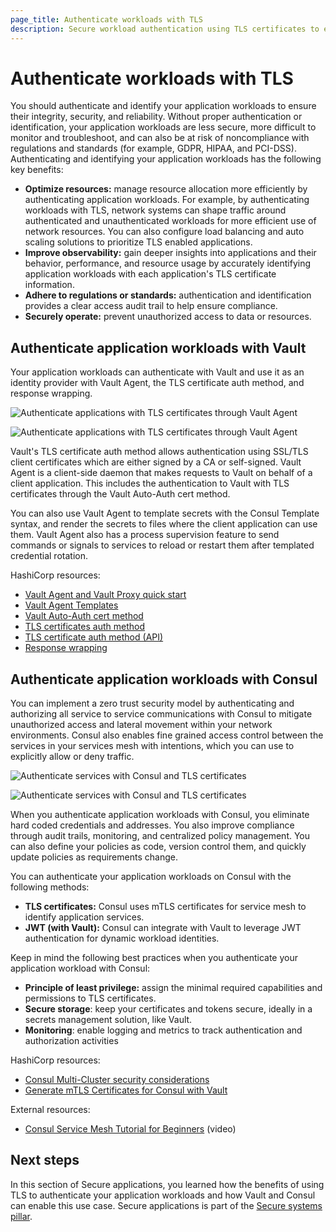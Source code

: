 ```yaml
---
page_title: Authenticate workloads with TLS
description: Secure workload authentication using TLS certificates to ensure data integrity and confidentiality.
---
```


# Authenticate workloads with TLS

You should authenticate and identify your application workloads to ensure their integrity, security, and reliability. Without proper authentication or identification, your application workloads are less secure, more difficult to monitor and troubleshoot, and can also be at risk of noncompliance with regulations and standards (for example, GDPR, HIPAA, and PCI-DSS). Authenticating and identifying your application workloads has the following key benefits:

- **Optimize resources:** manage resource allocation more efficiently by authenticating application workloads. For example, by authenticating workloads with TLS, network systems can shape traffic around authenticated and unauthenticated workloads for more efficient use of network resources. You can also configure load balancing and auto scaling solutions to prioritize TLS enabled applications.
- **Improve observability:** gain deeper insights into applications and their behavior, performance, and resource usage by accurately identifying application workloads with each application's TLS certificate information.
- **Adhere to regulations or standards:** authentication and identification provides a clear access audit trail to help ensure compliance.
- **Securely operate:** prevent unauthorized access to data or resources.

## Authenticate application workloads with Vault

Your application workloads can authenticate with Vault and use it as an identity provider with Vault Agent, the TLS certificate auth method, and response wrapping.

<ImageConfig hideBorder caption="Authenticate applications with TLS certificates through Vault Agent">

![Authenticate applications with TLS certificates through Vault Agent](/img/well-architected-framework/diagram-authenticate-tls.png#light-theme-only)

</ImageConfig>

<ImageConfig hideBorder>

![Authenticate applications with TLS certificates through Vault Agent](/img/well-architected-framework/diagram-authenticate-tls-dark.png#dark-theme-only)

</ImageConfig>

Vault's TLS certificate auth method allows authentication using SSL/TLS client certificates which are either signed by a CA or self-signed. Vault Agent is a client-side daemon that makes requests to Vault on behalf of a client application. This includes the authentication to Vault with TLS certificates through the Vault Auto-Auth cert method.

You can also use Vault Agent to template secrets with the Consul Template syntax, and render the secrets to files where the client application can use them. Vault Agent also has a process supervision feature to send commands or signals to services to reload or restart them after templated credential rotation. 

HashiCorp resources:

- [Vault Agent and Vault Proxy quick start](/vault/tutorials/vault-agent/agent-quick-start)
- [Vault Agent Templates](/vault/tutorials/vault-agent/agent-templates)
- [Vault Auto-Auth cert method](/vault/docs/agent-and-proxy/autoauth/methods/cert)
- [TLS certificates auth method](/vault/docs/auth/cert)
- [TLS certificate auth method (API)](/vault/api-docs/auth/cert)
- [Response wrapping](/vault/docs/concepts/response-wrapping)
	
## Authenticate application workloads with Consul

You can implement a zero trust security model by authenticating and authorizing all service to service communications with Consul to mitigate unauthorized access and lateral movement within your network environments. Consul also enables fine grained access control between the services in your services mesh with intentions, which you can use to explicitly allow or deny traffic.

<ImageConfig hideBorder caption="Authenticate services with Consul and TLS certificates">

![Authenticate services with Consul and TLS certificates](/img/well-architected-framework/diagram-secure-cluster-tls-consul.png#light-theme-only)

</ImageConfig>

<ImageConfig hideBorder>

![Authenticate services with Consul and TLS certificates](/img/well-architected-framework/diagram-secure-cluster-tls-consul-dark.png#dark-theme-only)

</ImageConfig>

When you authenticate application workloads with Consul, you eliminate hard coded credentials and addresses. You also improve compliance through audit trails, monitoring, and centralized policy management. You can also define your policies as code, version control them, and quickly update policies as requirements change.

You can authenticate your application workloads on Consul with the following methods:

- **TLS certificates:** Consul uses mTLS certificates for service mesh to identify application services.
- **JWT (with Vault):** Consul can integrate with Vault to leverage JWT authentication for dynamic workload identities.

Keep in mind the following best practices when you authenticate your application workload with Consul:

- **Principle of least privilege:** assign the minimal required capabilities and permissions to TLS certificates.
- **Secure storage**: keep your certificates and tokens secure, ideally in a secrets management solution, like Vault.
- **Monitoring**: enable logging and metrics to track authentication and authorization activities

HashiCorp resources:

- [Consul Multi-Cluster security considerations](/consul/tutorials/production-multi-cluster/multi-security#tls-best-practices)
- [Generate mTLS Certificates for Consul with Vault](/consul/tutorials/operate-consul/vault-pki-consul-secure-tls)

External resources:

- [Consul Service Mesh Tutorial for Beginners](https://youtu.be/s3I1kKKfjtQ) (video)

## Next steps

In this section of Secure applications, you learned how the benefits of using TLS to authenticate your application workloads and how Vault and Consul can enable this use case. Secure applications is part of the [Secure systems pillar](/well-architected-framework/secure-systems).
